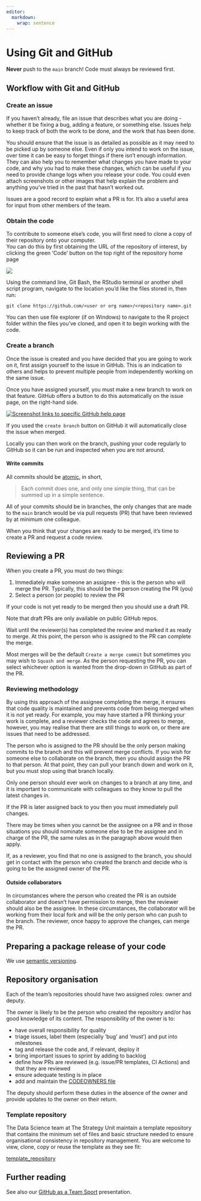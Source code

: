 ```yaml
---
editor: 
  markdown: 
    wrap: sentence
---
```


# Using Git and GitHub

::: {.callout-important appearance="default" icon="true"}
**Never** push to the `main` branch!
Code must always be reviewed first.
:::

## Workflow with Git and GitHub


### Create an issue

If you haven't already, file an issue that describes what you are doing - whether it be fixing a bug, adding a feature, or something else.
Issues help to keep track of both the work to be done, and the work that has been done.

You should ensure that the issue is as detailed as possible as it may need to be picked up by someone else.
Even if only you intend to work on the issue, over time it can be easy to forget things if there isn't enough information.
They can also help you to remember what changes you have made to your code, and why you had to make these changes, which can be useful if you need to provide change logs when you release your code.
You could even attach screenshots or other images that help explain the problem and anything you've tried in the past that hasn't worked out.

::: aside
Issues are a good record to explain what a PR is for.
It's also a useful area for input from other members of the team.
:::

### Obtain the code

To contribute to someone else's code, you will first need to clone a copy of their repository onto your computer.\
You can do this by first obtaining the URL of the repository of interest, by clicking the green 'Code' button on the top right of the repository home page

![](Code_button.jpg){fig-alt="Screenshot of GitHub with the green repository code button circled in red."}

Using the command line, Git Bash, the RStudio terminal or another shell script program,
navigate to the location you'd like the files stored in, then run:

```
git clone https://github.com/<user or org name>/<repository name>.git
```

You can then use file explorer (if on Windows) to navigate to the R project folder
within the files you've cloned, and open it to begin working with the code.

### Create a branch

Once the issue is created and you have decided that you are going to work on it, first assign yourself to the issue in GitHub.
This is an indication to others and helps to prevent multiple people from independently working on the same issue.

Once you have assigned yourself, you must make a new branch to work on that feature.
GitHub offers a button to do this automatically on the issue page, on the right-hand side.

[![Screenshot links to specific GitHub help page](branch_img.png){fig-alt="Screenshot of GitHub with the hyperlink to Create a branch highlighted under the category of Development."}](https://docs.github.com/en/issues/tracking-your-work-with-issues/creating-a-branch-for-an-issue)

::: aside
If you used the `create branch` button on GitHub it will automatically close the issue when merged.
:::

Locally you can then work on the branch, pushing your code regularly to GitHub so it can be run and inspected when you are not around.

#### Write commits

All commits should be [atomic](https://dev.to/samuelfaure/how-atomic-git-commits-dramatically-increased-my-productivity-and-will-increase-yours-too-4a84), in short,

> Each commit does one, and only one simple thing, that can be summed up in a simple sentence.

All of your commits should be in branches, the only changes that are made to the `main` branch would be via pull requests (PR) that have been reviewed by at minimum one colleague.

When you think that your changes are ready to be merged, it's time to create a PR and request a code review.

## Reviewing a PR

When you create a PR, you must do two things:

1.  Immediately make someone an assignee - this is the person who will merge the PR. Typically, this should be the person creating the PR (you)
2.  Select a person (or people) to review the PR

If your code is not yet ready to be merged then you should use a draft PR.

::: aside
Note that draft PRs are only available on public GitHub repos.
:::

Wait until the reviewer(s) has completed the review and marked it as ready to merge.
At this point, the person who is assigned to the PR can complete the merge.

::: aside
Most merges will be the default `Create a merge commit` but sometimes you may wish to `Squash and merge`.
As the person requesting the PR, you can select whichever option is wanted from the drop-down in GitHub as part of the PR.
:::

### Reviewing methodology

By using this approach of the assignee completing the merge, it ensures that code quality is maintained and prevents code from being merged when it is not yet ready.
For example, you may have started a PR thinking your work is complete, and a reviewer checks the code and agrees to merge, however, you may realise that there are still things to work on, or there are issues that need to be addressed.

The person who is assigned to the PR should be the only person making commits to the branch and this will prevent merge conflicts.
If you wish for someone else to collaborate on the branch, then you should assign the PR to that person.
At that point, they can pull your branch down and work on it, but you must stop using that branch locally.

::: {.callout-important appearance="default" icon="true"}
Only one person should ever work on changes to a branch at any time, and it is important to communicate with colleagues so they know to pull the latest changes in.
:::

::: aside
If the PR is later assigned back to you then you must immediately pull changes.
:::

There may be times when you cannot be the assignee on a PR and in those situations you should nominate someone else to be the assignee and in charge of the PR, the same rules as in the paragraph above would then apply.

If, as a reviewer, you find that no one is assigned to the branch, you should get in contact with the person who created the branch and decide who is going to be the assigned owner of the PR.

#### Outside collaborators

In circumstances where the person who created the PR is an outside collaborator and doesn't have permission to merge, then the reviewer should also be the assignee.
In these circumstances, the collaborator will be working from their local fork and will be the only person who can push to the branch.
The reviewer, once happy to approve the changes, can merge the PR.

## Preparing a package release of your code

We use [semantic versioning](https://semver.org/).

## Repository organisation

Each of the team's repositories should have two assigned roles: owner and deputy.

The owner is likely to be the person who created the repository and/or has good knowledge of its content.
The responsibility of the owner is to:

-   have overall responsibility for quality
-   triage issues, label them (especially 'bug' and 'must') and put into milestones
-   tag and release the code and, if relevant, deploy it
-   bring important issues to sprint by adding to backlog
-   define how PRs are reviewed (e.g. issue/PR templates, CI Actions) and that they are reviewed
-   ensure adequate testing is in place
-   add and maintain the [CODEOWNERS file](https://docs.github.com/en/repositories/managing-your-repositorys-settings-and-features/customizing-your-repository/about-code-owners)

The deputy should perform these duties in the absence of the owner and provide updates to the owner on their return.

### Template repository

The Data Science team at The Strategy Unit maintain a template repository that contains the minimum set of files and basic structure needed to ensure organisational consistency in repository management. You are welcome to view, clone, copy or reuse the template as they see fit:

[template_repository](https://github.com/The-Strategy-Unit/template-repository.git)

## Further reading

See also our [GitHub as a Team Sport](../presentations/2024-05-23_github-team-sport/index.qmd) presentation.
